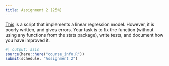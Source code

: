 ```yaml
---
title: Assignment 2 (25%)
---
```


[This](regression.R) is a script that implements a linear regression model. However, it is poorly written, and gives errors. Your task is to fix the function (without using any functions from the stats package), write tests, and document how you have improved it.

```r
#| output: asis
source(here::here("course_info.R"))
submit(schedule, "Assignment 2")
```
